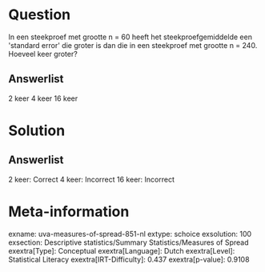 Question
========

In een steekproef met grootte n = 60 heeft het steekproefgemiddelde een
\'standard error\' die groter is dan die in een steekproef met grootte n
= 240. Hoeveel keer groter?

Answerlist
----------

2 keer
4 keer
16 keer

Solution
========

Answerlist
----------

2 keer: Correct
4 keer: Incorrect
16 keer: Incorrect

Meta-information
================
exname: uva-measures-of-spread-851-nl
extype: schoice
exsolution: 100
exsection: Descriptive statistics/Summary Statistics/Measures of Spread
exextra[Type]: Conceptual
exextra[Language]: Dutch
exextra[Level]: Statistical Literacy
exextra[IRT-Difficulty]: 0.437
exextra[p-value]: 0.9108
